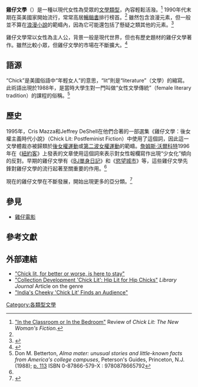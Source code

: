 '''雞仔文學'''（{{lang-en|'''Chick lit'''}}）是一種以現代女性為受眾的[[文學類型|文學類型]]，內容輕鬆活潑。<ref name=Ferris2005>[http://www.jasna.org/bookrev/br231p21.html "In the Classroom or In the Bedroom"] {{webarchive|url=https://web.archive.org/web/20080828133301/http://jasna.org/bookrev/br231p21.html |date=2008-08-28 }} Review of ''Chick Lit: The New Woman's Fiction''.</ref> 1990年代末期在英美國家開始流行，常常高居[[暢銷書|暢銷書]]排行榜首。<ref name="libraryjournal1"/> 雖然包含浪漫元素，但一般並不算在[[浪漫小說|浪漫小說]]的範疇內，因為它可能還包括了懸疑之類其他的元素。<ref name="新華">{{Cite news| title =在英美出版界“鸡仔文学”成为女性的流行读物| newspaper =[[新華網|新華網]]| date =2005-09-27| url =http://news.xinhuanet.com/overseas/2005-09/27/content_3550592.htm| accessdate =2014-01-04| deadurl =yes| archiveurl =https://web.archive.org/web/20130508183046/http://news.xinhuanet.com/overseas/2005-09/27/content_3550592.htm| archivedate =2013-05-08}}</ref>

雞仔文學常以女性為主人公，背景一般是現代世界，但也有歷史題材的雞仔文學著作。雖然比較小眾，但雞仔文學的市場在不斷擴大。<ref name="libraryjournal1">{{cite web |url=http://www.libraryjournal.com/article/CA623004.html |title=Collection Development 'Chick Lit': Hip Lit for Hip Chicks |publisher=Libraryjournal.com |date=July 15, 2005 |author=Rebecca Vnuk |accessdate=2010-09-30 |deadurl=yes |archiveurl=https://web.archive.org/web/20101201234015/http://www.libraryjournal.com/article/CA623004.html |archivedate=2010-12-01}}</ref>

==語源==

“Chick”是美國俗語中“年輕女人”的意思，“lit”則是“literature”（文學）的縮寫。此術語出現於1988年，是當時大學生對一門叫做“女性文學傳統”（female literary tradition）的課程的俗稱。<ref>Don M. Betterton, ''Alma mater: unusual stories and little-known facts from America's college campuses'',  Peterson's Guides, Princeton, N.J. (1988); [http://books.google.com/books?id=s_C7AAAAIAAJ&q=%22chick+lit%22&dq=%22chick+lit%22&lr=&as_drrb_is=b&as_minm_is=0&as_miny_is=&as_maxm_is=0&as_maxy_is=1994&as_brr=0&as_pt=ALLTYPES&pgis=1 p. 113] ISBN 0-87866-579-X : 9780878665792</ref>

==歷史==

1995年，Cris Mazza和Jeffrey DeShell在他們合著的一部選集《雞仔文學：後女權主義時代小說》（Chick Lit: Postfeminist Fiction）中使用了這個詞，因此這一文學體裁亦被歸類於[[後女權運動|後女權運動]]或[[第二波女權運動|第二波女權運動]]的範疇。[[詹姆斯·沃爾科特|詹姆斯·沃爾科特]]1996年在《[[紐約客|紐約客]]》上發表的文章<Hear Me Purr>使用這個詞來表示對女性報欄寫作出現“少女化”傾向的反對。早期的雞仔文學有《[[BJ單身日記|BJ單身日記]]》和《[[慾望城市_(小說)|慾望城市]]》等，這些雞仔文學先鋒對雞仔文學的流行起著至關重要的作用。<ref name="新華"/>

現在的雞仔文學在不斷發展，開始出現更多的亞分類。<ref name=twsOctJ55f>{{cite news
 |author= Olivia Barker
 |title= 'Prada' nips at author Lauren Weisberger's heels
 |publisher= ''USA Today''
 |quote= Nelson says. "The definition of chick lit has expanded to include some things that are a little more accomplished and grown-up and literary than what that term used to mean.
 |date= May 29, 2008
 |url= http://www.usatoday.com/life/books/news/2008-05-27-chasing-harry-winston_N.htm
 |accessdate= 2010-10-05
}}</ref>

==參見==
* [[雞仔電影|雞仔電影]]

==參考文獻==
{{Reflist}}

==外部連結==
*[http://www.usatoday.com/life/books/news/2006-06-20-chick-lit_x.htm "Chick lit, for better or worse, is here to stay"]
*[https://web.archive.org/web/20101201234015/http://www.libraryjournal.com/article/CA623004.html "Collection Development 'Chick Lit': Hip Lit for Hip Chicks"] ''Library Journal'' Article on the genre
*[http://www.washingtonpost.com/wp-dyn/content/article/2007/11/22/AR2007112201415.html?hpid=sec-world "India's Cheeky 'Chick Lit' Finds an Audience"]

{{DEFAULTSORT:Chick Lit}}
[[Category:各類型文學|Category:各類型文學]]